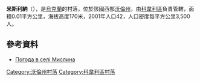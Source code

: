 {{coord|51|18|46|N|24|40|0|E|scale:30000|display=title}}

'''米斯利納'''（{{lang-uk|Мислина}}），是[[烏克蘭|烏克蘭]]的村落，位於該國西部[[沃倫州|沃倫州]]，由[[科韋利區|科韋利區]]負責管轄，面積0.01平方公里，海拔高度170米，2001年人口42，人口密度每平方公里3,500人。

==參考資料==
* [http://weather.in.ua/ua/volynskaja/15803 Погода в селі Мислина]

[[Category:沃倫州村落|Category:沃倫州村落]]
[[Category:科韋利區村落|Category:科韋利區村落]]


{{Volyn-geo-stub}}